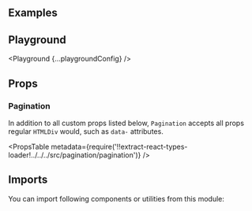 


<Layout title="Pagination" description="🚧 This page is under construction">

## Examples

<Example title="Basic usage" path="pagination/basic-usage">
  <BasicUsage />
</Example>

<Example title="Inverted" path="pagination/inverted" darkPreview>
  <Inverted />
</Example>

## Playground

<Playground {...playgroundConfig} />

## Props

### Pagination

In addition to all custom props listed below, `Pagination` accepts all props regular `HTMLDiv` would, such as `data-` attributes.

<PropsTable
  metadata={require('!!extract-react-types-loader!../../../src/pagination/pagination')}
/>

## Imports

You can import following components or utilities from this module:

<Imports module={PaginationExports} path="@datacamp/waffles/pagination" />

</Layout>

